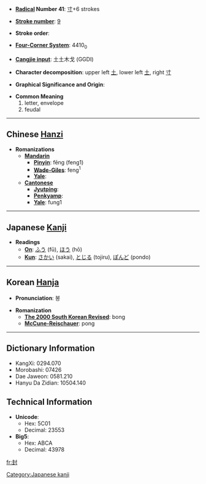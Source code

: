 * '''[[Wiktionary:Chinese radical index| Radical]] Number 41''': [[Wiktionary:Chinese radical index 寸|寸]]+6 strokes

* '''[[Wiktionary:Chinese total strokes index|Stroke number]]''': [[Wiktionary:Chinese total strokes index 9|9]]

* '''Stroke order''': 

* '''[[Wiktionary:Chinese four corner index|Four-Corner System]]''': 4410<sub>0</sub>

* '''[[Wiktionary:Chinese Cangjie index|Cangjie input]]''': 土土木戈 (GGDI)

* '''Character decomposition''': upper left [[土]], lower left [[土]], right [[寸]]

* '''Graphical Significance and Origin''': 

* '''Common Meaning'''
*#letter, envelope
*# feudal


----

== Chinese [[Hanzi]] ==

* '''Romanizations'''
** '''[[Mandarin]]'''
*** '''[[Pinyin]]''': fēng (feng1)
*** '''[[Wade-Giles]]''': feng<sup>1</sup>
*** '''[[Yale]]''': 
** '''[[Cantonese]]'''
*** '''[[Jyutping]]''':
*** '''[[Penkyamp]]''': 
*** '''[[Yale]]''': fung1

----

== Japanese [[Kanji]] ==

* '''Readings'''
** '''[[On]]''': [[ふう]] (fū), [[ほう]] (hō)
** '''[[Kun]]''': [[さかい]] (sakai), [[とじる]] (tojiru), [[ぽんど]] (pondo)


----

== Korean [[Hanja]] ==

* '''Pronunciation''': 봉

* '''Romanization'''
** '''[[The 2000 South Korean Revised Romanization|The 2000 South Korean Revised]]''': bong
** '''[[McCune-Reischauer]]''': pong

----

== Dictionary Information ==

* KangXi: 0294.070
* Morobashi: 07426
* Dae Jaweon: 0581.210
* Hanyu Da Zidian: 10504.140

== Technical Information ==

* '''Unicode''':
** Hex: 5C01
** Decimal: 23553
* '''Big5''':
** Hex: ABCA
** Decimal: 43978

[[Category:Japanese kanji]]

[[fr:封]]